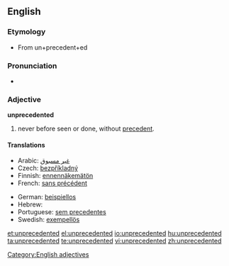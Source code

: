 ==English==

===Etymology===
* From un+precedent+ed

===Pronunciation===
* {{audio|en-us-unprecedented.ogg|Audio (US)}}

===Adjective===
'''unprecedented'''

# never before seen or done, without [[precedent]].

====Translations====
{{trans-top|never before seen or done, without precedent}}
* Arabic: [[غير مسبوق]]
* Czech: [[bezpříkladný]] {{m}}
* Finnish: [[ennennäkemätön]]
* French: [[sans précédent]]
{{trans-mid}}
* German: [[beispiellos]]
* Hebrew: {{he-translation|חסר תקדים|ḥasar takdim}}
* Portuguese: [[sem precedentes]]
* Swedish: [[exempellös]]
{{trans-bottom}}

[[Category:English adjectives]]

[[et:unprecedented]]
[[el:unprecedented]]
[[io:unprecedented]]
[[hu:unprecedented]]
[[ta:unprecedented]]
[[te:unprecedented]]
[[vi:unprecedented]]
[[zh:unprecedented]]